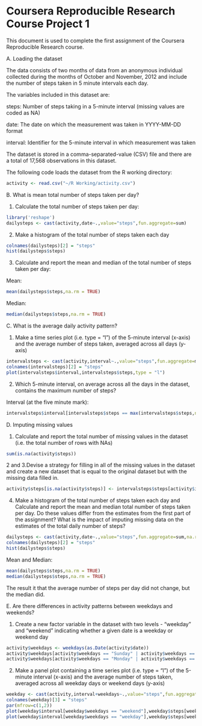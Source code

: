 Coursera Reproducible Research Course Project 1
========================================================

This document is used to complete the first assignment of the Coursera Reproducible Research course.

A. Loading the dataset

The data consists of two months of data from an anonymous individual collected during the months of October and November, 2012 and include the number of steps taken in 5 minute intervals each day.

The variables included in this dataset are:

steps: Number of steps taking in a 5-minute interval (missing values are coded as NA)

date: The date on which the measurement was taken in YYYY-MM-DD format

interval: Identifier for the 5-minute interval in which measurement was taken

The dataset is stored in a comma-separated-value (CSV) file and there are a total of 17,568 observations in this dataset.

The following code loads the dataset from the R working directory:

```r
activity <- read.csv("~/R Working/activity.csv")
```

B. What is mean total number of steps taken per day?

1. Calculate the total number of steps taken per day:

```r
library('reshape')
dailysteps <- cast(activity,date~.,value="steps",fun.aggregate=sum)

```

2. Make a histogram of the total number of steps taken each day

```r
colnames(dailysteps)[2] = "steps"
hist(dailysteps$steps)
```

3. Calculate and report the mean and median of the total number of steps taken per day:

Mean:

```r
mean(dailysteps$steps,na.rm = TRUE)
```

Median:

```r
median(dailysteps$steps,na.rm = TRUE)
```

C. What is the average daily activity pattern?

1. Make a time series plot (i.e. type = "l") of the 5-minute interval (x-axis) and the average number of steps taken, averaged across all days (y-axis)

```r
intervalsteps <- cast(activity,interval~.,value="steps",fun.aggregate=mean,na.rm = TRUE)
colnames(intervalsteps)[2] = "steps"
plot(intervalsteps$interval,intervalsteps$steps,type = "l")
```

2. Which 5-minute interval, on average across all the days in the dataset, contains the maximum number of steps?

Interval (at the five minute mark):

```r
intervalsteps$interval[intervalsteps$steps == max(intervalsteps$steps,na.rm = TRUE)]
```

D. Imputing missing values

1. Calculate and report the total number of missing values in the dataset (i.e. the total number of rows with NAs)

```r
sum(is.na(activity$steps))
```

2 and 3.Devise a strategy for filling in all of the missing values in the dataset and create a new dataset that is equal to the original dataset but with the missing data filled in.

```r
activity$steps[is.na(activity$steps)] <- intervalsteps$steps[activity$interval[is.na(activity$steps)]==intervalsteps$interval]
```

4. Make a histogram of the total number of steps taken each day and Calculate and report the mean and median total number of steps taken per day. Do these values differ from the estimates from the first part of the assignment? What is the impact of imputing missing data on the estimates of the total daily number of steps?

```r
dailysteps <- cast(activity,date~.,value="steps",fun.aggregate=sum,na.rm = TRUE)
colnames(dailysteps)[2] = "steps"
hist(dailysteps$steps)
```

Mean and Median:

```r
mean(dailysteps$steps,na.rm = TRUE)
median(dailysteps$steps,na.rm = TRUE)
```

The result it that the average number of steps per day did not change, but the median did.

E. Are there differences in activity patterns between weekdays and weekends?

1. Create a new factor variable in the dataset with two levels - "weekday" and "weekend" indicating whether a given date is a weekday or weekend day

```r
activity$weekdays <- weekdays(as.Date(activity$date))
activity$weekdays[activity$weekdays == "Sunday" | activity$weekdays == "Saturday" ] <- "weekend"
activity$weekdays[activity$weekdays == "Monday" | activity$weekdays == "Tuesday" | activity$weekdays == "Wednesday" | activity$weekdays == "Thursday" | activity$weekdays == "Friday"] <- "weekday"
```

2. Make a panel plot containing a time series plot (i.e. type = "l") of the 5-minute interval (x-axis) and the average number of steps taken, averaged across all weekday days or weekend days (y-axis)

```r
weekday <- cast(activity,interval+weekdays~.,value="steps",fun.aggregate=sum,na.rm = TRUE)
colnames(weekday)[3] = "steps"
par(mfrow=c(1,2))
plot(weekday$interval[weekday$weekdays == "weekend"],weekday$steps[weekday$weekdays == "weekend"],type = "l")
plot(weekday$interval[weekday$weekdays == "weekday"],weekday$steps[weekday$weekdays == "weekday"],type = "l")
```
